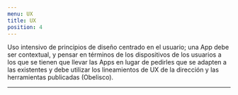 ```yaml
---
menu: UX
title: UX
position: 4
---
```

Uso intensivo de principios de diseño centrado en el usuario; una App debe ser contextual, 
y pensar en términos de los dispositivos de los usuarios a los que se tienen que llevar las Apps 
en lugar de pedirles que se adapten a las existentes y debe utilizar los lineamientos de UX 
de la dirección y las herramientas publicadas (Obelisco).


---
